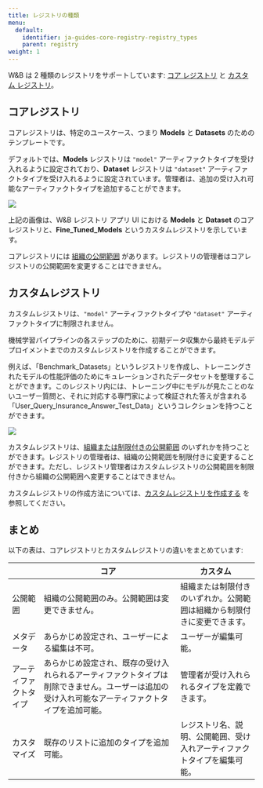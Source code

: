 ```yaml
---
title: レジストリの種類
menu:
  default:
    identifier: ja-guides-core-registry-registry_types
    parent: registry
weight: 1
---
```


W&B は 2 種類のレジストリをサポートしています: [コア レジストリ](#core-registry) と [カスタム レジストリ](#custom-registry)。

## コアレジストリ

コアレジストリは、特定のユースケース、つまり **Models** と **Datasets** のためのテンプレートです。

デフォルトでは、**Models** レジストリは `"model"` アーティファクトタイプを受け入れるように設定されており、**Dataset** レジストリは `"dataset"` アーティファクトタイプを受け入れるように設定されています。管理者は、追加の受け入れ可能なアーティファクトタイプを追加することができます。

<Frame>
    <img src="/images/registry/core_registry_example.png"  />
</Frame>

上記の画像は、W&B レジストリ アプリ UI における **Models** と **Dataset** のコアレジストリと、**Fine_Tuned_Models** というカスタムレジストリを示しています。

コアレジストリには [組織の公開範囲](/ja/guides/core/registry/configure_registry/#registry-visibility-types) があります。レジストリの管理者はコアレジストリの公開範囲を変更することはできません。

## カスタムレジストリ

カスタムレジストリは、`"model"` アーティファクトタイプや `"dataset"` アーティファクトタイプに制限されません。

機械学習パイプラインの各ステップのために、初期データ収集から最終モデルデプロイメントまでのカスタムレジストリを作成することができます。

例えば、「Benchmark_Datasets」というレジストリを作成し、トレーニングされたモデルの性能評価のためにキュレーションされたデータセットを整理することができます。このレジストリ内には、トレーニング中にモデルが見たことのないユーザー質問と、それに対応する専門家によって検証された答えが含まれる「User_Query_Insurance_Answer_Test_Data」というコレクションを持つことができます。

<Frame>
    <img src="/images/registry/custom_registry_example.png"  />
</Frame>

カスタムレジストリは、[組織または制限付きの公開範囲](/ja/guides/core/registry/configure_registry/#registry-visibility-types) のいずれかを持つことができます。レジストリの管理者は、組織の公開範囲を制限付きに変更することができます。ただし、レジストリ管理者はカスタムレジストリの公開範囲を制限付きから組織の公開範囲へ変更することはできません。

カスタムレジストリの作成方法については、[カスタムレジストリを作成する](/ja/guides/core/registry/create_registry/) を参照してください。

## まとめ

以下の表は、コアレジストリとカスタムレジストリの違いをまとめています:

|                | コア  | カスタム|
| -------------- | ----- | ----- |
| 公開範囲       | 組織の公開範囲のみ。公開範囲は変更できません。 | 組織または制限付きのいずれか。公開範囲は組織から制限付きに変更できます。|
| メタデータ     | あらかじめ設定され、ユーザーによる編集は不可。 | ユーザーが編集可能。  |
| アーティファクトタイプ | あらかじめ設定され、既存の受け入れられるアーティファクトタイプは削除できません。ユーザーは追加の受け入れ可能なアーティファクトタイプを追加可能。 | 管理者が受け入れられるタイプを定義できます。 |
| カスタマイズ    | 既存のリストに追加のタイプを追加可能。 |  レジストリ名、説明、公開範囲、受け入れアーティファクトタイプを編集可能。|